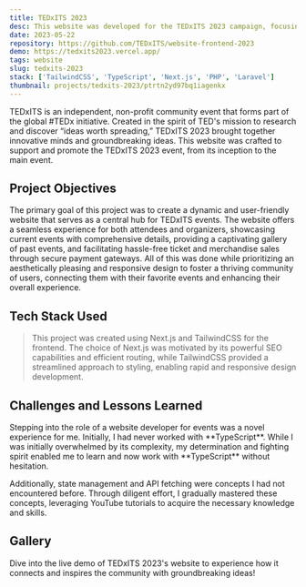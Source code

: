 ```yaml
---
title: TEDxITS 2023
desc: This website was developed for the TEDxITS 2023 campaign, focusing on merchandise sales, ticket sales, and providing detailed event information to enhance participant engagement and overall experience.
date: 2023-05-22
repository: https://github.com/TEDxITS/website-frontend-2023
demo: https://tedxits2023.vercel.app/
tags: website
slug: tedxits-2023
stack: ['TailwindCSS', 'TypeScript', 'Next.js', 'PHP', 'Laravel']
thumbnail: projects/tedxits-2023/ptrtn2yd97bq1iagenkx
---
```


<FadeUp>
  TEDxITS is an independent, non-profit community event that forms part of the global #TEDx initiative. Created in the
  spirit of TED's mission to research and discover “ideas worth spreading,” TEDxITS 2023 brought together innovative
  minds and groundbreaking ideas. This website was crafted to support and promote the TEDxITS 2023 event, from its
  inception to the main event.
</FadeUp>

<FadeUp>
  <h2 id="project-objectives">Project Objectives</h2>
</FadeUp>

<FadeUp>
  The primary goal of this project was to create a dynamic and user-friendly website that serves as a central hub for
  TEDxITS events. The website offers a seamless experience for both attendees and organizers, showcasing current events
  with comprehensive details, providing a captivating gallery of past events, and facilitating hassle-free ticket and
  merchandise sales through secure payment gateways. All of this was done while prioritizing an aesthetically pleasing
  and responsive design to foster a thriving community of users, connecting them with their favorite events and
  enhancing their overall experience.
</FadeUp>

<FadeUp>
  <CloudImg
    width={500}
    height={500}
    alt="TEDxITS 2023 Event Image 1"
    publicId="projects/tedxits-2023/kzpjlfyic4oalcy1dxzo"
    className="mt-10 w-full"
  />
  <CloudImg
    width={500}
    height={500}
    alt="TEDxITS 2023 Event Image 2"
    publicId="projects/tedxits-2023/aesvqiofpqlojpcf4meo"
    className="mt-10 w-full"
  />
</FadeUp>

<FadeUp>
  <h2 id="tech-stack-used">Tech Stack Used</h2>
</FadeUp>

<FadeUp>
  <div className="not-prose mt-2">
    <TechIcon Tech={['nextjs', 'tailwind', 'node']} IconSize="h-14 w-14 " />
  </div>
</FadeUp>
<blockquote className="with-icons">
  <FadeUp>
    This project was created using Next.js and TailwindCSS for the frontend. The choice of Next.js was motivated by its
    powerful SEO capabilities and efficient routing, while TailwindCSS provided a streamlined approach to styling,
    enabling rapid and responsive design development.
  </FadeUp>
</blockquote>

<FadeUp>
  <h2 id="challenges-and-lessons-learned">Challenges and Lessons Learned</h2>
</FadeUp>

<FadeUp>
  Stepping into the role of a website developer for events was a novel experience for me. Initially, I had never worked with **TypeScript**. While I was initially overwhelmed by its complexity, my determination and fighting spirit enabled me to learn and now work with **TypeScript** without hesitation.

Additionally, state management and API fetching were concepts I had not encountered before. Through diligent effort, I gradually mastered these concepts, leveraging YouTube tutorials to acquire the necessary knowledge and skills.

</FadeUp>

<FadeUp>
  <h2 id="gallery">Gallery</h2>
</FadeUp>

<FadeUp>
  <div className="project-image inline-flex w-full justify-between gap-2">
    <CloudImg
      width={500}
      height={500}
      alt="TEDxITS 2023 Home Page"
      publicId="/v1690733788/projects/tedxits-2023/home-page_sqcxzh"
      className="w-1/2"
    />
    <CloudImg
      width={500}
      height={500}
      alt="TEDxITS 2023 About Page"
      publicId="/v1690734120/projects/tedxits-2023/about-page_e8hzvj"
      className="w-1/2"
    />
  </div>
</FadeUp>

<Reveal>
  <Callout type="info">
    Dive into the live demo of TEDxITS 2023's website to experience how it connects and inspires the community with
    groundbreaking ideas!
  </Callout>
</Reveal>
